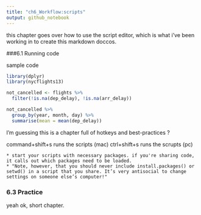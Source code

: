 ```yaml
---
title: "ch6_Workflow:scripts"
output: github_notebook
---
```


this chapter goes over how to use the script editor, which is what i've been working in to create this markdown doccos. 

###6.1 Running code

sample code
```r
library(dplyr)
library(nycflights13)

not_cancelled <- flights %>% 
  filter(!is.na(dep_delay), !is.na(arr_delay))

not_cancelled %>% 
  group_by(year, month, day) %>% 
  summarise(mean = mean(dep_delay))
```

I'm guessing this is a chapter full of hotkeys and best-practices ?

command+shift+s runs the scripts (mac)
ctrl+shift+s runs the scrupts (pc)

    * start your scripts with necessary packages. if you're sharing code, it calls out which packages need to be loaded. 
    * "Note, however, that you should never include install.packages() or setwd() in a script that you share. It’s very antisocial to change settings on someone else’s computer!"
    
### 6.3 Practice

yeah ok, short chapter. 

    
    